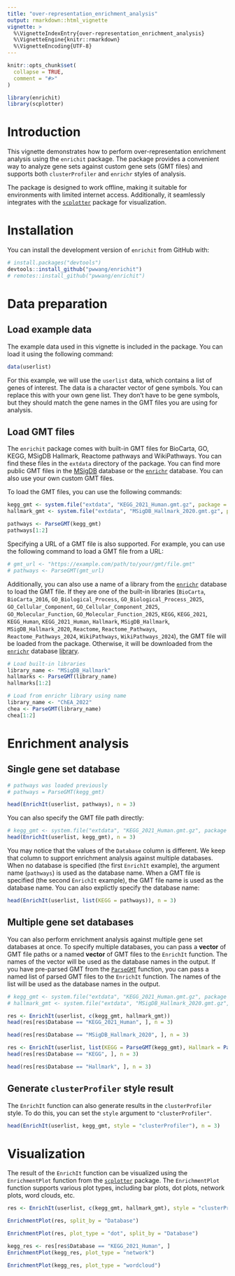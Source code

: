 ```yaml
---
title: "over-representation_enrichment_analysis"
output: rmarkdown::html_vignette
vignette: >
  %\VignetteIndexEntry{over-representation_enrichment_analysis}
  %\VignetteEngine{knitr::rmarkdown}
  %\VignetteEncoding{UTF-8}
---
```


```r
knitr::opts_chunk$set(
  collapse = TRUE,
  comment = "#>"
)
```

```r
library(enrichit)
library(scplotter)
```

# Introduction

This vignette demonstrates how to perform over-representation enrichment analysis using the `enrichit` package. The package provides a convenient way to analyze gene sets against custom gene sets (GMT files) and supports both `clusterProfiler` and `enrichr` styles of analysis.

The package is designed to work offline, making it suitable for environments with limited internet access. Additionally, it seamlessly integrates with the [`scplotter`](https://github.com/pwwang/scplotter) package for visualization.

# Installation
You can install the development version of `enrichit` from GitHub with:

```r
# install.packages("devtools")
devtools::install_github("pwwang/enrichit")
# remotes::install_github("pwwang/enrichit")
```

# Data preparation

## Load example data

The example data used in this vignette is included in the package. You can load it using the following command:

```r
data(userlist)
```

For this example, we will use the `userlist` data, which contains a list of genes of interest. The data is a character vector of gene symbols. You can replace this with your own gene list. They don't have to be gene symbols, but they should match the gene names in the GMT files you are using for analysis.

## Load GMT files

The `enrichit` package comes with built-in GMT files for BioCarta, GO, KEGG, MSigDB Hallmark, Reactome pathways and WikiPathways. You can find these files in the `extdata` directory of the package. You can find more public GMT files in the [MSigDB](https://www.gsea-msigdb.org/gsea/msigdb/) database or the [`enrichr`](https://maayanlab.cloud/Enrichr/) database. You can also use your own custom GMT files.

To load the GMT files, you can use the following commands:

```r

kegg_gmt <- system.file("extdata", "KEGG_2021_Human.gmt.gz", package = "enrichit")
hallmark_gmt <- system.file("extdata", "MSigDB_Hallmark_2020.gmt.gz", package = "enrichit")

pathways <- ParseGMT(kegg_gmt)
pathways[1:2]
```

Specifying a URL of a GMT file is also supported. For example, you can use the following command to load a GMT file from a URL:

```r
# gmt_url <- "https://example.com/path/to/your/gmt/file.gmt"
# pathways <- ParseGMT(gmt_url)
```

Additionally, you can also use a name of a library from the [`enrichr`](https://maayanlab.cloud/Enrichr/) database to load the GMT file. If they are one of the built-in libraries (`BioCarta`, `BioCarta_2016`, `GO_Biological_Process`, `GO_Biological_Process_2025`, `GO_Cellular_Component`, `GO_Cellular_Component_2025`, `GO_Molecular_Function`, `GO_Molecular_Function_2025`, `KEGG`, `KEGG_2021`, `KEGG_Human`, `KEGG_2021_Human`, `Hallmark`, `MSigDB_Hallmark`, `MSigDB_Hallmark_2020`, `Reactome`, `Reactome_Pathways`, `Reactome_Pathways_2024`, `WikiPathways`, `WikiPathways_2024`), the GMT file will be loaded from the package. Otherwise, it will be downloaded from the [`enrichr`](https://maayanlab.cloud/Enrichr/) database [library](https://maayanlab.cloud/Enrichr/#libraries).

```r
# Load built-in libraries
library_name <- "MSigDB_Hallmark"
hallmarks <- ParseGMT(library_name)
hallmarks[1:2]
```

```r
# Load from enrichr library using name
library_name <- "ChEA_2022"
chea <- ParseGMT(library_name)
chea[1:2]
```

# Enrichment analysis

## Single gene set database

```r
# pathways was loaded previously
# pathways = ParseGMT(kegg_gmt)

head(EnrichIt(userlist, pathways), n = 3)
```

You can also specify the GMT file path directly:

```r
# kegg_gmt <- system.file("extdata", "KEGG_2021_Human.gmt.gz", package = "enrichit")
head(EnrichIt(userlist, kegg_gmt), n = 3)
```

You may notice that the values of the `Database` column is different. We keep that column to support enrichment analysis against multiple databases. When no database is specified (the first `EnrichIt` example), the argument name (`pathways`) is used as the database name. When a GMT file is specified (the second `EnrichIt` example), the GMT file name is used as the database name. You can also explictly specify the database name:

```r
head(EnrichIt(userlist, list(KEGG = pathways)), n = 3)
```

## Multiple gene set databases

You can also perform enrichment analysis against multiple gene set databases at once. To specify multiple databases, you can pass a **vector** of GMT file paths or a named **vector** of GMT files to the `EnrichIt` function. The names of the vector will be used as the database names in the output. If you have pre-parsed GMT from the [`ParseGMT`](https://pwwang.github.io/enrichit/reference/ParseGMT.html) function, you can pass a named list of parsed GMT files to the `EnrichIt` function. The names of the list will be used as the database names in the output.

```r
# kegg_gmt <- system.file("extdata", "KEGG_2021_Human.gmt.gz", package = "enrichit")
# hallmark_gmt <- system.file("extdata", "MSigDB_Hallmark_2020.gmt.gz", package = "enrichit")

res <- EnrichIt(userlist, c(kegg_gmt, hallmark_gmt))
head(res[res$Database == "KEGG_2021_Human", ], n = 3)
```

```r
head(res[res$Database == "MSigDB_Hallmark_2020", ], n = 3)
```

```r
res <- EnrichIt(userlist, list(KEGG = ParseGMT(kegg_gmt), Hallmark = ParseGMT(hallmark_gmt)))
head(res[res$Database == "KEGG", ], n = 3)
```

```r
head(res[res$Database == "Hallmark", ], n = 3)
```

## Generate `clusterProfiler` style result

The `EnrichIt` function can also generate results in the `clusterProfiler` style. To do this, you can set the `style` argument to `"clusterProfiler"`.

```r

head(EnrichIt(userlist, kegg_gmt, style = "clusterProfiler"), n = 3)
```

# Visualization

The result of the `EnrichIt` function can be visualized using the `EnrichmentPlot` function from the [`scplotter`](https://github.com/pwwang/scplotter) package. The `EnrichmentPlot` function supports various plot types, including bar plots, dot plots, network plots, word clouds, etc.

```r
res <- EnrichIt(userlist, c(kegg_gmt, hallmark_gmt), style = "clusterProfiler")

EnrichmentPlot(res, split_by = "Database")
```

```r
EnrichmentPlot(res, plot_type = "dot", split_by = "Database")
```

```r
kegg_res <- res[res$Database == "KEGG_2021_Human", ]
EnrichmentPlot(kegg_res, plot_type = "network")
```

```r
EnrichmentPlot(kegg_res, plot_type = "wordcloud")
```
